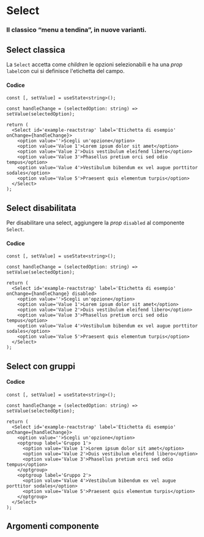 
<Meta of={SelectStories} />

# Select

### Il classico “menu a tendina”, in nuove varianti.

## Select classica

La `Select` accetta come _children_ le opzioni selezionabili e ha una _prop_ `label`con cui si definisce l'etichetta del
campo.

<Canvas of={SelectStories.SelectClassica} />

#### Codice

```tsx
const [, setValue] = useState<string>();

const handleChange = (selectedOption: string) => setValue(selectedOption);

return (
  <Select id='example-reactstrap' label='Etichetta di esempio' onChange={handleChange}>
    <option value=''>Scegli un'opzione</option>
    <option value='Value 1'>Lorem ipsum dolor sit amet</option>
    <option value='Value 2'>Duis vestibulum eleifend libero</option>
    <option value='Value 3'>Phasellus pretium orci sed odio tempus</option>
    <option value='Value 4'>Vestibulum bibendum ex vel augue porttitor sodales</option>
    <option value='Value 5'>Praesent quis elementum turpis</option>
  </Select>
);
```

## Select disabilitata

Per disabilitare una select, aggiungere la _prop_ `disabled` al componente `Select`.

<Canvas of={SelectStories.SelectDisabilitata} />

#### Codice

```tsx
const [, setValue] = useState<string>();

const handleChange = (selectedOption: string) => setValue(selectedOption);

return (
  <Select id='example-reactstrap' label='Etichetta di esempio' onChange={handleChange} disabled>
    <option value=''>Scegli un'opzione</option>
    <option value='Value 1'>Lorem ipsum dolor sit amet</option>
    <option value='Value 2'>Duis vestibulum eleifend libero</option>
    <option value='Value 3'>Phasellus pretium orci sed odio tempus</option>
    <option value='Value 4'>Vestibulum bibendum ex vel augue porttitor sodales</option>
    <option value='Value 5'>Praesent quis elementum turpis</option>
  </Select>
);
```

## Select con gruppi

<Canvas of={SelectStories.SelectConGruppi} />

#### Codice

```tsx
const [, setValue] = useState<string>();

const handleChange = (selectedOption: string) => setValue(selectedOption);

return (
  <Select id='example-reactstrap' label='Etichetta di esempio' onChange={handleChange}>
    <option value=''>Scegli un'opzione</option>
    <optgroup label='Gruppo 1'>
      <option value='Value 1'>Lorem ipsum dolor sit amet</option>
      <option value='Value 2'>Duis vestibulum eleifend libero</option>
      <option value='Value 3'>Phasellus pretium orci sed odio tempus</option>
    </optgroup>
    <optgroup label='Gruppo 2'>
      <option value='Value 4'>Vestibulum bibendum ex vel augue porttitor sodales</option>
      <option value='Value 5'>Praesent quis elementum turpis</option>
    </optgroup>
  </Select>
);
```

## Argomenti componente

<ArgTypes of={Select} />
